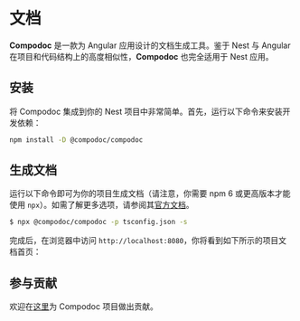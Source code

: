 
# 文档

**Compodoc** 是一款为 Angular 应用设计的文档生成工具。鉴于 Nest 与 Angular 在项目和代码结构上的高度相似性，**Compodoc** 也完全适用于 Nest 应用。

## 安装

将 Compodoc 集成到你的 Nest 项目中非常简单。首先，运行以下命令来安装开发依赖：

```bash
npm install -D @compodoc/compodoc
```

## 生成文档

运行以下命令即可为你的项目生成文档（请注意，你需要 npm 6 或更高版本才能使用 `npx`）。如需了解更多选项，请参阅其[官方文档](https://compodoc.app/guides/usage.html)。

```bash
$ npx @compodoc/compodoc -p tsconfig.json -s
```

完成后，在浏览器中访问 `http://localhost:8080`，你将看到如下所示的项目文档首页：

<DocImage src={documentationCompodoc1Image} alt="Compodoc 1" />

<DocImage src={documentationCompodoc2Image} alt="Compodoc 2" />

## 参与贡献

欢迎在[这里](https://github.com/compodoc/compodoc)为 Compodoc 项目做出贡献。
